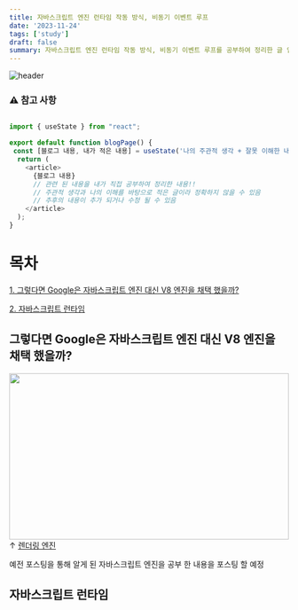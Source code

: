 ```yaml
---
title: 자바스크립트 엔진 런타임 작동 방식, 비동기 이벤트 루프
date: '2023-11-24'
tags: ['study']
draft: false
summary: 자바스크립트 엔진 런타임 작동 방식, 비동기 이벤트 루프를 공부하여 정리한 글 입니다.
---
```


![header](https://capsule-render.vercel.app/api?type=rect&color=auto&text=%20%20STUDY%20%20&fontAlign=30&fontSize=15&textBg=true&desc=강의%20내용을%20바탕으로%20나의%20경험,생각을%20작성&descAlign=60&descAlignY=50&animation=twinkling)

### ⚠ 참고 사항

```javascript

import { useState } from "react";

export default function blogPage() {
 const [블로그 내용, 내가 적은 내용] = useState('나의 주관적 생각 + 잘못 이해한 내용')
  return (
    <article>
      {블로그 내용}
      // 관련 된 내용을 내가 직접 공부하여 정리한 내용!!
      // 주관적 생각과 나의 이해를 바탕으로 적은 글이라 정확하지 않을 수 있음
      // 추후의 내용이 추가 되거나 수정 될 수 있음
    </article>
  );
}

```

# 목차

[1. 그렇다면 Google은 자바스크립트 엔진 대신 V8 엔진을 채택 했을까?](#그렇다면-Google은-자바스크립트-엔진-대신-V8-엔진을-채택-했을까)

[2. 자바스크립트 런타임](#자바스크립트-런타임)

## 그렇다면 Google은 자바스크립트 엔진 대신 V8 엔진을 채택 했을까?

<img
  src="https://d2.naver.com/content/images/2015/06/helloworld-59361-1.png"
  width="100%"
  height="300"
/>
&uarr; [렌더링 엔진](https://development-mark.vercel.app/blog/%EB%A0%8C%EB%8D%94%EB%A7%81%20%EC%97%94%EC%A7%84)

예전 포스팅을 통해 알게 된 자바스크립트 엔진을 공부 한 내용을 포스팅 할 예정

## 자바스크립트 런타임

[^1]: `Record`란 현재 컨텍스트와 관련된 식별자와 식별자에 바인딩된 값이 기록되는 공간
[^2]: `자바스크립트 엔진`란 자바스크립트 코드를 실행하는 프로그램을 말하며 주로 구글의 v8 엔진
[^3]: `선언`란 메모리 공간을 확보하고 식별자와 연결 즉 정체를 알리는 행위
[^4]: `초기화`란 별자에 암묵적으로 undefined 값으로 바인딩하는 것 즉 공간을 확보해서 거기에 undefined라는 임의의에 값을 넣는 행위
